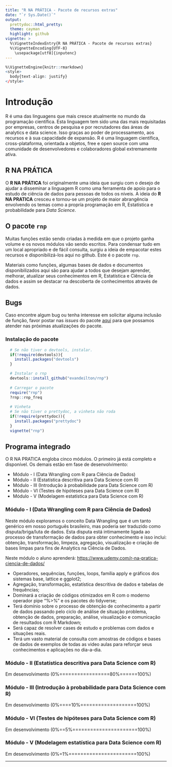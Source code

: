 ```yaml
---
title: "R NA PRÁTICA - Pacote de recursos extras"
date: "`r Sys.Date()`"
output:
  prettydoc::html_pretty:
  theme: cayman
  highlight: github
vignette: >
  %\VignetteIndexEntry{R NA PRÁTICA - Pacote de recursos extras}
  %\VignetteEncoding{UTF-8}
    \usepackage[utf8]{inputenc}
---
```


```r
%\VignetteEngine{knitr::rmarkdown}
<style> 
  body{text-align: justify}
</style>

```

# Introdução

R é uma das linguagens que mais cresce atualmente no mundo da programação científica. Esta linguagem tem sido uma das mais requisitadas por empresas, centros de pesquisa e por recrutadores das áreas de analytics e data science. Isso graças ao poder de processamento, aos recursos e à sua capacidade de expansão. R é uma linguagem científica, cross-plataforma, orientada a objetos, free e open source com uma comunidade de desenvolvedores e colaboradores global extremamente ativa.

## R NA PRÁTICA

O **R NA PRÁTICA** foi originalmente uma ideia que surgiu com o desejo de ajudar a disseminar  a linguagem R como uma ferramenta de apoio para o estudo de ciência de dados para pessoas de todos os níveis. A ideia do **R NA PRATICA** cresceu e tornou-se um projeto de maior abrangência envolvendo os temas como a propría programação em R, Estatística e probabilidade para _Data Science_.

## O pacote `rnp`

Muitas funções estão sendo criadas à medida em que o projeto ganha volume e os novos módulos vão sendo escritos. Para condensar tudo em um local apropriado e de fácil consulta, surgiu a ideia de empacotar estes recursos e disponibilizá-los aqui no github. Este é o pacote `rnp`.

Materiais como funções, algumas bases de dados e documentos disponibilizados aqui são para ajudar a todos que desejam aprender, melhorar, atualizar seus conhecimentos em R, Estatística e Ciência de dados e assim se destacar na descoberta de conhecimentos através de dados. 

## Bugs

Caso encontre algum bug ou tenha interesse em solicitar alguma inclusão de função, favor postar nas _issues_ do pacote [aqui](https://github.com/evandeilton/rnp/issues) para que possamos atender nas próximas atualizações do pacote.

### Instalação do pacote

```r
  # Se não tiver o devtools, instalar.
  if(!require(devtools)){
    install.packages("devtools")
  }

  # Instalar o rnp
  devtools::install_github("evandeilton/rnp")
  
  # Carregar o pacote
  require("rnp")
  ?rnp::rnp_freq
  
  # Vinheta
  # Se não tiver o prettydoc, a vinheta não roda
  if(!require(prettydoc)){
    install.packages("prettydoc")
  }
  vignette("rnp")
```

## Programa integrado

O R NA PRATICA engloba cinco módulos. O primeiro já está completo e disponível. Os demais estão em fase de desenvolvimento:
 
  * Módulo - I   (Data Wrangling com R para Ciência de Dados)
  * Módulo - II  (Estatística descritiva para Data Science com R)
  * Módulo - III (Introdução à probabilidade para Data Science com R)
  * Módulo - VI  (Testes de hipóteses para Data Science com R)
  * Módulo - V   (Modelagem estatística para Data Science com R)

### Módulo - I (Data Wrangling com R para Ciência de Dados)

Neste módulo exploramos o conceito Data Wrangling que é um tanto genérico em nosso português brasileiro, mas poderia ser traduzido como disputa/briga/luta de dados. Esta disputa está intimamente ligada ao processo de transformação de dados para obter conhecimento e isso inclui: obtenção, transformação, limpeza, agregação, visualização e criação de bases limpas para fins de Analytics na Ciência de Dados.

Neste módulo o aluno aprenderá:
<https://www.udemy.com/r-na-pratica-ciencia-de-dados/>

  * Operadores, sequências, funções, loops, família apply e gráficos dos sistemas base, lattice e ggplot2;   
  * Agregação, transformação, estatística descritiva de dados e tabelas de frequências;   
  * Dominará a criação de códigos otimizados em R com o moderno operador pipe "%>%" e os pacotes do tidyverse;   
  * Terá domínio sobre o processo de obtenção de conhecimento a partir de dados passando pelo ciclo de análise de situação problema, obtenção de dados, preparação, análise, visualização e comunicação de resultados com R Markdown;   
  * Será capaz de resolver cases de estudo e problemas com dados e situações reais.
  * Terá um vasto material de consulta com amostras de códigos e bases de dados de exemplos de todas as video aulas para reforçar seus conhecimentos e aplicações no dia-a-dia.

### Módulo - II (Estatística descritiva para Data Science com R)

Em desenvolvimento (0%=================80%======100%)

### Módulo - III (Introdução à probabilidade para Data Science com R)

Em desenvolvimento (0%====10%===================100%)

### Módulo - VI (Testes de hipóteses para Data Science com R)

Em desenvolvimento (0%==5%======================100%)

### Módulo - V (Modelagem estatística para Data Science com R)

Em desenvolvimento (0%=1%=======================100%)

---

